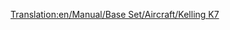[[Translation:en/Manual/Base Set/Aircraft/Kelling K7]]

{{en/Manual/Base Set/Aircraft/Aircraft|Name=Kelling K7
|Image=[[File:en/Manual/Base Set/Aircraft/KellingK7.png|Kelling K7]]
|Cost=41.015 (82,030)
|Speed=947 kph (592 MPH)
|Annual=6.468 (12,936)
|Designed=2036
|Lifespan=25
|Capacity=180 passengers & 60 bags of mail
|Description=Fictional futuristic plane. Kelling is an unknown company, only making a Diesel in Tropical.
|Real-life=Fictional
}}